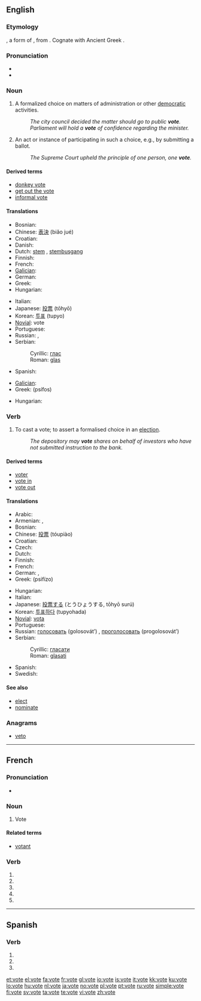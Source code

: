 {{also|Vote|võte|voté}}
==English==

===Etymology===
{{etyl|la|en}} {{term|votum|lang=la}}, a form of {{term|voveo|voveō||I vow|lang=la}}, from {{proto|Indo-European|h₁ewegʷʰ-}}. Cognate with Ancient Greek {{term|εὔχομαι|sc=polytonic||to vow|lang=grc}}.

===Pronunciation===
* {{audio|en-us-vote.ogg|Audio (US)}}
* {{rhymes|əʊt}}

===Noun===
{{en-noun}}

# A formalized choice on matters of administration or other [[democratic]] activities.
#: ''The city council decided the matter should go to public '''vote'''.''
#: ''Parliament will hold a '''vote''' of confidence regarding the minister.''
# An act or instance of participating in such a choice, e.g., by submitting a ballot.
#: ''The Supreme Court upheld the principle of one person, one '''vote'''.''

====Derived terms====
* [[donkey vote]]
* [[get out the vote]]
* [[informal vote]]

====Translations====
{{trans-top|a formalised choice}}
* Bosnian: {{t-|bs|glas|m}}
* Chinese: [[表決]] (biǎo jué)
* Croatian: {{t-|hr|glas|m}}
* Danish: {{t+|da|afstemning|c}}
* Dutch: [[stem]] {{f}}, [[stembusgang]] {{m}}
* Finnish: {{t+|fi|ääni}}
* French: {{t+|fr|voix|f}}
* [[Galician]]: {{t|gl|voto|m}}
* German: {{t+|de|Stimme|f}}
* Greek: {{t+|el|ψηφοφορία|f|tr=psifoforía|sc=Grek}}
* Hungarian: {{t|hu|szavazás}}
{{trans-mid}}
* Italian: {{t+|it|voto|m}}
* Japanese: [[投票]] (tōhyō)
* Korean: [[투표]] (tupyo)
* [[Novial]]: vote
* Portuguese: {{t+|pt|voto|m}}
* Russian: {{t+|ru|голос|m|tr=gólos|sc=Cyrl}}, {{t+|ru|вотум|m|tr=vótum|sc=Cyrl}}
* Serbian:
*: Cyrillic: [[глас#Serbian|глас]] {{m}}
*: Roman: [[glas#Serbian|glas]] {{m}}
* Spanish: {{t-|es|voto|m}}
{{trans-bottom}}

{{trans-top|act of voting}}
* [[Galician]]: {{t|gl|voto|m}}
* Greek: {{t+|el|ψήφος|f|sc=Grek}} (psífos)
{{trans-mid}}
* Hungarian: {{t+|hu|szavazat}}
{{trans-bottom}}

===Verb===
{{en-verb|vot|ing}}

# To cast a vote; to assert a formalised choice in an [[election]].
#: ''The depository may '''vote''' shares on behalf of investors who have not submitted instruction to the bank.''

====Derived terms====
* [[voter]]
* [[vote in]]
* [[vote out]]

====Translations====
{{trans-top|assert a formalised choice}}
* Arabic: {{Arab|[[صوت]]}} {{unicode|(ʂáwwata)}}
* Armenian: {{t|hy|քվեարկել|tr=k’vearkel|sc=Armn|xs=Armenian}}, {{t|hy|ձայն տալ|tr=jayn tal|sc=Armn|xs=Armenian}}
* Bosnian: {{t-|bs|glasati}}
* Chinese: [[投票]] (tóupiào)
* Croatian: {{t-|hr|glasovati}}
* Czech: {{t-|cs|hlasovat}}
* Dutch: {{t+|nl|stemmen}}
* Finnish: {{t+|fi|äänestää}}
* French: {{t+|fr|voter}}
* German: {{t+|de|wählen}}, {{t+|de|stimmen}}
* Greek: {{t+|el|ψηφίζω|sc=Grek}} (psifízo)
{{trans-mid}}
* Hungarian: {{t+|hu|szavaz}}
* Italian: {{t+|it|votare}}
* Japanese: [[投票]][[する]] (とうひょうする, tōhyō surú)
* Korean: [[투표하다]] (tupyohada)
* [[Novial]]: [[vota]]
* Portuguese: {{t+|pt|votar}}
* Russian: [[голосовать]] (golosovát’) {{impf}}, [[проголосовать]] (progolosovát’) {{pf}}
* Serbian:
*: Cyrillic: [[гласати#Serbian|гласати]]
*: Roman: [[glasati#Serbian|glasati]]
* Spanish: {{t+|es|votar}}
* Swedish: {{t+|sv|rösta}}
{{trans-bottom}}

====See also====
* [[elect]]
* [[nominate]]
{{Wikisource1911Enc Citation|vote and voting}}

===Anagrams===
* [[veto]]

----

==French==

===Pronunciation===
* {{audio|Fr-Paris--vote.ogg|Audio (Paris)}}

===Noun===
{{fr-noun|m}}

# Vote

====Related terms====
* [[votant]]

===Verb===
{{fr-verb-form}}

# {{form of|[[first-person|First-person]] [[singular]] [[present indicative]]|[[voter#French|voter]]|lang=French}}
# {{form of|[[third-person|Third-person]] [[singular]] [[present indicative]]|[[voter#French|voter]]|lang=French}}
# {{form of|First-person singular [[present subjunctive]]|voter#French|voter|lang=French}}
# {{form of|[[third-person|Third-person]] singular [[present subjunctive]]|voter#French|voter|lang=French}}
# {{form of|Second-person singular [[imperative]]|voter#French|voter|lang=French}}

----

==Spanish==

===Verb===
{{es-verb-form|votar}}

# {{es-verb form of|person=first-person|number=singular|tense=present|mood=subjunctive|ending=ar|verb=[[votar]]}}
# {{es-verb form of|person=third-person|number=singular|tense=present|mood=subjunctive|ending=ar|verb=[[votar]]}}
# {{es-verb form of|formal=yes|person=second-person|number=singular|sense=affirmative|mood=imperative|ending=ar|verb=[[votar]]}}

[[et:vote]]
[[el:vote]]
[[fa:vote]]
[[fr:vote]]
[[gl:vote]]
[[io:vote]]
[[is:vote]]
[[it:vote]]
[[kk:vote]]
[[ku:vote]]
[[lo:vote]]
[[hu:vote]]
[[nl:vote]]
[[ja:vote]]
[[no:vote]]
[[pl:vote]]
[[pt:vote]]
[[ru:vote]]
[[simple:vote]]
[[fi:vote]]
[[sv:vote]]
[[ta:vote]]
[[te:vote]]
[[vi:vote]]
[[zh:vote]]